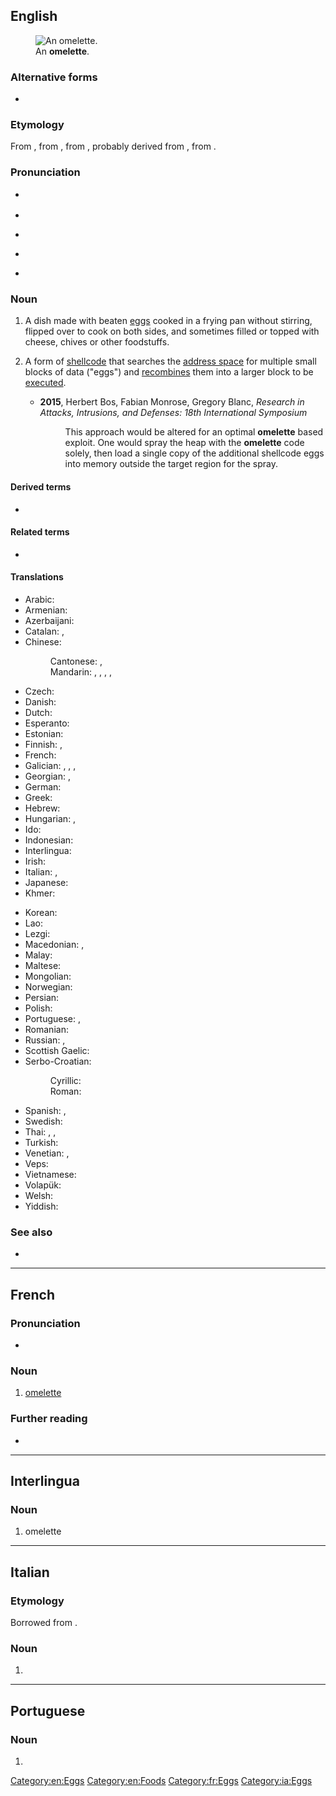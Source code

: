 {{also|Omelette}}
==English==
[[Image:FoodOmelete.jpg|thumb|right|An '''omelette'''.]]

===Alternative forms===
* {{l|en|omelet}} {{qualifier|chiefly US}}

===Etymology===
From {{etyl|fr|en}} {{m|fr|omelette}}, from {{m|fr|alemette}}, from {{m|fr|alemelle||knife blade}}, probably derived from {{m|fr|lemelle|la lemelle}}, from {{etyl|la|en}} {{m|la|lamella||thin plate}}.

===Pronunciation===
* {{a|UK}} {{IPA|/ˈɒm.lɪt/|lang=en}}
* {{audio|En-uk-omelette.ogg|Audio (UK)|lang=en}}
* {{a|AU}} {{IPA|/ˈɔm.lət/|lang=en}}
* {{a|US|Canada}} {{IPA|/ˈɑm.lət/|/ˈɑm.lɪt/|/ˈɑ.mə.lət/|lang=en}}
* {{audio|en-ca-omelette.opus|Audio (CA)|lang=en}}

===Noun===
{{wikipedia}}
{{en-noun}}

# A dish made with beaten [[egg]]s cooked in a frying pan without stirring, flipped over to cook on both sides, and sometimes filled or topped with cheese, chives or other foodstuffs.
# {{lb|en|computing}} A form of [[shellcode]] that searches the [[address space]] for multiple small blocks of data ("eggs") and [[recombine]]s them into a larger block to be [[execute]]d.
#* '''2015''', Herbert Bos, ‎Fabian Monrose, ‎Gregory Blanc, ''Research in Attacks, Intrusions, and Defenses: 18th International Symposium''
#*: This approach would be altered for an optimal '''omelette''' based exploit. One would spray the heap with the '''omelette''' code solely, then load a single copy of the additional shellcode eggs into memory outside the target region for the spray.

====Derived terms====
* {{l|en|you can't make an omelette without breaking eggs}}

====Related terms====
* {{l|en|frittata}}

====Translations====
{{trans-top|dish made with beaten eggs}}
* Arabic: {{t|ar|عُجَّة|f}}
* Armenian: {{t+|hy|ձվածեղ}}
* Azerbaijani: {{t+|az|qayğanaq}}
* Catalan: {{t+|ca|truita|f}}, {{t|ca|truita a la francesa|f}}
* Chinese:
*: Cantonese: {{t+|yue|奄列|sc=Hani}}, {{t|yue|唵列|tr=am1 lit6|sc=Hani}}
*: Mandarin: {{t|cmn|煎蛋餅}}, {{t|cmn|煎蛋饼|tr=jiāndànbǐng|sc=Hani}}, {{t+|cmn|煎蛋卷|tr=jiāndànjuǎn}}, {{t+|cmn|攤雞蛋}}, {{t+|cmn|摊鸡蛋|tr=tānjīdàn}}
* Czech: {{t+|cs|omeleta|f}}
* Danish: {{t|da|omelet|c}}
* Dutch: {{t+|nl|omelet|f}}
* Esperanto: {{t|eo|omleto}}
* Estonian: {{t|et|omlett}}
* Finnish: {{t+|fi|munakas}}, {{t+|fi|omeletti}}
* French: {{t+|fr|omelette|f}}
* Galician: {{t|gl|tortilla francesa|f}}, {{t+|gl|tortilla|f}}, {{t|gl|freixó|m}}, {{t|gl|torromica|f}}
* Georgian: {{t|ka|ომლეტი}}, {{t|ka|ერბო-კვერცხი}}
* German: {{t+|de|Omelett|n}}
* Greek: {{t+|el|ομελέτα|f}}
* Hebrew: {{t+|he|חֲבִיתָה|f|tr=khavitá|sc=Hebr}}
* Hungarian: {{t+|hu|omlett}}, {{t|hu|tojáslepény}}
* Ido: {{t+|io|omleto}}
* Indonesian: {{t+|id|telur dadar}}
* Interlingua: {{t|ia|omelette}}
* Irish: {{t|ga|uibheagán|m}}
* Italian: {{t+|it|omelette|f}}, {{q|with vegetables, cheeses, etc.}} {{t+|it|frittata|f}}
* Japanese: {{t+|ja|オムレツ|tr=omuretsu}}
* Khmer: {{t|km|ពងមាន់ចៀន|tr=pɔɔŋ moan ciən|sc=Khmr}}
{{trans-mid}}
* Korean: {{t|ko|오믈렛}}
* Lao: {{t+|lo|ໄຂ່ຈືນ}}
* Lezgi: {{t|lez|къайгъанах}}
* Macedonian: {{t|mk|омлет|m|sc=Cyrl}}, {{t|mk|кајгана|f|sc=Cyrl}}
* Malay: {{t|ms|telur dadar}}
* Maltese: {{t|mt|froġa|f}}
* Mongolian: {{t|mn|өндгөн жаврай|sc=Cyrl}}
* Norwegian: {{t+|no|omelett|m}}
* Persian: {{t+|fa|املت|tr=omlet|sc=fa-Arab}}
* Polish: {{t+|pl|omlet|m}}
* Portuguese: {{t+|pt|omelete|f}}, {{t+|pt|fritada|f}}
* Romanian: {{t+|ro|omletă}}
* Russian: {{t+|ru|омле́т|m}}, {{t+|ru|яи́чница|f|tr=jaíšnica, jaíčnica}}
* Scottish Gaelic: {{t|gd|bonnach-uighe|m}}
* Serbo-Croatian:
*: Cyrillic: {{t|sh|омлет|m|sc=Cyrl}}
*: Roman: {{t+|sh|omlet|m}}
* Spanish: {{t|es|tortilla francesa|f}}, {{t+|es|tortilla|f}} {{qualifier|Spain}}
* Swedish: {{t+|sv|omelett|c}}
* Thai: {{t+|th|ไข่เจียว}}, {{t|th|ไข่ฟู}}, {{t|th|ไข่ทอด}}
* Turkish: {{t+|tr|omlet}}
* Venetian: {{t+|vec|fortaja|f}}, {{t|vec|fritata|f}}
* Veps: {{t|vep|munarič}}
* Vietnamese: {{t|vi|món trứng tráng}}
* Volapük: {{t+|vo|moelät}}
* Welsh: {{t|cy|omled|m}}
* Yiddish: {{t|yi|אָמלעט|m}}
{{trans-bottom}}

===See also===
* {{comcatlite|Omelettes}}

[[Category:en:Eggs]]
[[Category:en:Foods]]

----

==French==

===Pronunciation===
* {{fr-IPA}}

===Noun===
{{fr-noun|f}}

# [[#English|omelette]]

===Further reading===
* {{R:TLFi}}

[[Category:fr:Eggs]]

----

==Interlingua==

===Noun===
{{ia-noun}}

# omelette

[[Category:ia:Eggs]]

----

==Italian==

===Etymology===
Borrowed from {{bor|it|fr|omelette}}.

===Noun===
{{it-noun|f|-}}

# {{l|en|omelette}}

{{topics|it|Foods}}

----

==Portuguese==

===Noun===
{{pt-noun|f}}

# {{alternative form of|omelete|lang=pt}}